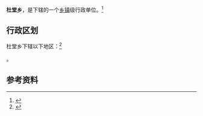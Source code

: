 {{中国乡级行政区|37/17/27/204/000}}

'''杜堂乡'''，是{{PRC admin/fullname|37/17/27/204/000|3}}下辖的一个[[乡镇|乡镇]]级行政单位。<ref>{{PRC admin/ref sgc|{{PRC admin/parent|37/17/27/204/000}}}}</ref>

== 行政区划 ==

杜堂乡下辖以下地区：<ref>{{PRC admin/ref sgc|37/17/27/204/000}}</ref>

{{PRC admin/children|37/17/27/204/000}}。

== 参考资料 ==

{{reflist}}

{{行政区划小作品}}
{{PRC admin/navcat|37/17/27/204/000}}